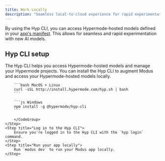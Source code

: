 ```yaml
---
title: Work Locally
description: "Seamless local-to-cloud experience for rapid experimentation"
---
```


By using the Hyp CLI, you can access Hypermode-hosted models defined in your
[app's manifest](/modus/app-manifest). This allows for seamless and rapid
experimentation with new AI models.

## Hyp CLI setup

The Hyp CLI helps you access Hypermode-hosted models and manage your Hypermode
projects. You can install the Hyp CLI to augment Modus and access your
Hypermode-hosted models locally.

<Steps>
    <Step title="Install Hyp CLI">
        <CodeGroup>

        ```bash MacOS + Linux
        curl -sSL http://install.hypermode.com/hyp.sh | bash
        ```

        ```js Windows
        npm install -g @hypermode/hyp-cli
        ```

        </CodeGroup>
    </Step>
    <Step title="Log in to the Hyp CLI">
        Ensure you're logged in to the Hyp CLI with the `hyp login` command.
    </Step>
    <Step title="Run your app locally">
        Run `modus dev` to run your Modus app locally.
    </Step>

</Steps>
